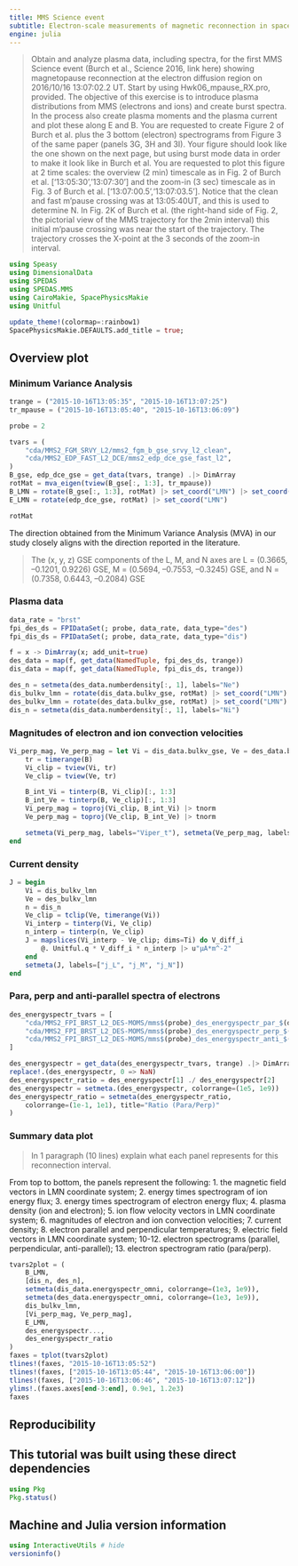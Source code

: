 ```yaml
---
title: MMS Science event
subtitle: Electron-scale measurements of magnetic reconnection in space
engine: julia
---
```


> Obtain and analyze plasma data, including spectra, for the first MMS Science event (Burch et al., Science 2016, link here) showing magnetopause reconnection at the electron diffusion region on 2016/10/16 13:07:02.2 UT. Start by using Hwk06_mpause_RX.pro, provided.  The objective of this exercise is to introduce plasma distributions from MMS (electrons and ions) and create burst spectra. In the process also create plasma moments and the plasma current and plot these along E and B. You are requested to create Figure 2 of Burch et al. plus the 3 bottom (electron) spectrograms from Figure 3 of the same paper (panels 3G, 3H and 3I). Your figure should look like the one shown on the next page, but using burst mode data in order to make it look like in Burch et al. You are requested to plot this figure at 2 time scales: the overview (2 min) timescale as in Fig. 2 of Burch et al. [‘13:05:30’,’13:07:30’] and  the zoom-in (3 sec) timescale as in Fig. 3 of Burch et al. ['13:07:00.5','13:07:03.5']. Notice that the clean and fast m’pause crossing was at 13:05:40UT, and this is used to determine N. In Fig. 2K of Burch et al. (the right-hand side of Fig. 2, the pictorial view of the MMS trajectory for the 2min interval) this initial m’pause crossing was near the start of the trajectory. The trajectory crosses the X-point at the 3 seconds of the zoom-in interval.

```julia
using Speasy
using DimensionalData
using SPEDAS
using SPEDAS.MMS
using CairoMakie, SpacePhysicsMakie
using Unitful

update_theme!(colormap=:rainbow1)
SpacePhysicsMakie.DEFAULTS.add_title = true;
```

## Overview plot

### Minimum Variance Analysis

```julia
trange = ("2015-10-16T13:05:35", "2015-10-16T13:07:25")
tr_mpause = ("2015-10-16T13:05:40", "2015-10-16T13:06:09")

probe = 2

tvars = (
    "cda/MMS2_FGM_SRVY_L2/mms2_fgm_b_gse_srvy_l2_clean",
    "cda/MMS2_EDP_FAST_L2_DCE/mms2_edp_dce_gse_fast_l2",
)
B_gse, edp_dce_gse = get_data(tvars, trange) .|> DimArray
rotMat = mva_eigen(tview(B_gse[:, 1:3], tr_mpause))
B_LMN = rotate(B_gse[:, 1:3], rotMat) |> set_coord("LMN") |> set_coord("Boundary-normal coordinates"; old_coords=["Geocentric Solar Ecliptic"])
E_LMN = rotate(edp_dce_gse, rotMat) |> set_coord("LMN")

rotMat
```

The direction obtained from the Minimum Variance Analysis (MVA) in our study closely aligns with the direction reported in the literature.

> The (x, y, z) GSE components of the L, M, and N axes are L = (0.3665, –0.1201, 0.9226) GSE, M = (0.5694, –0.7553, –0.3245) GSE, and N = (0.7358, 0.6443, –0.2084) GSE

### Plasma data

```julia
data_rate = "brst"
fpi_des_ds = FPIDataSet(; probe, data_rate, data_type="des")
fpi_dis_ds = FPIDataSet(; probe, data_rate, data_type="dis")

f = x -> DimArray(x; add_unit=true)
des_data = map(f, get_data(NamedTuple, fpi_des_ds, trange))
dis_data = map(f, get_data(NamedTuple, fpi_dis_ds, trange))

des_n = setmeta(des_data.numberdensity[:, 1], labels="Ne")
dis_bulkv_lmn = rotate(dis_data.bulkv_gse, rotMat) |> set_coord("LMN")
des_bulkv_lmn = rotate(des_data.bulkv_gse, rotMat) |> set_coord("LMN")
dis_n = setmeta(dis_data.numberdensity[:, 1], labels="Ni")
```

### Magnitudes of electron and ion convection velocities

```julia
Vi_perp_mag, Ve_perp_mag = let Vi = dis_data.bulkv_gse, Ve = des_data.bulkv_gse, B = B_gse
    tr = timerange(B)
    Vi_clip = tview(Vi, tr)
    Ve_clip = tview(Ve, tr)

    B_int_Vi = tinterp(B, Vi_clip)[:, 1:3]
    B_int_Ve = tinterp(B, Ve_clip)[:, 1:3]
    Vi_perp_mag = toproj(Vi_clip, B_int_Vi) |> tnorm
    Ve_perp_mag = toproj(Ve_clip, B_int_Ve) |> tnorm

    setmeta(Vi_perp_mag, labels="Viper_t"), setmeta(Ve_perp_mag, labels="Veper_t")
end
```


### Current density

```julia
J = begin
    Vi = dis_bulkv_lmn
    Ve = des_bulkv_lmn
    n = dis_n
    Ve_clip = tclip(Ve, timerange(Vi))
    Vi_interp = tinterp(Vi, Ve_clip)
    n_interp = tinterp(n, Ve_clip)
    J = mapslices(Vi_interp - Ve_clip; dims=Ti) do V_diff_i
        @. Unitful.q * V_diff_i * n_interp |> u"μA*m^-2"
    end
    setmeta(J, labels=["j_L", "j_M", "j_N"])
end
```

### Para, perp and anti-parallel spectra of electrons

```julia
des_energyspectr_tvars = [
    "cda/MMS2_FPI_BRST_L2_DES-MOMS/mms$(probe)_des_energyspectr_par_$(data_rate)",
    "cda/MMS2_FPI_BRST_L2_DES-MOMS/mms$(probe)_des_energyspectr_perp_$(data_rate)",
    "cda/MMS2_FPI_BRST_L2_DES-MOMS/mms$(probe)_des_energyspectr_anti_$(data_rate)"
]

des_energyspectr = get_data(des_energyspectr_tvars, trange) .|> DimArray
replace!.(des_energyspectr, 0 => NaN)
des_energyspectr_ratio = des_energyspectr[1] ./ des_energyspectr[2]
des_energyspectr = setmeta.(des_energyspectr, colorrange=(1e5, 1e9))
des_energyspectr_ratio = setmeta(des_energyspectr_ratio,
    colorrange=(1e-1, 1e1), title="Ratio (Para/Perp)"
)
```

### Summary data plot

> In 1 paragraph (10 lines) explain what each panel represents for this reconnection interval.

From top to bottom, the panels represent the following: 
1. the magnetic field vectors in LMN coordinate system;
2. energy times spectrogram of ion energy flux;
3. energy times spectrogram of electron energy flux;
4. plasma density (ion and electron);
5. ion flow velocity vectors in LMN coordinate system;
6. magnitudes of electron and ion convection velocities;
7. current density;
8. electron parallel and perpendicular temperatures;
9. electric field vectors in LMN coordinate system;
10-12. electron spectrograms (parallel, perpendicular, anti-parallel);
13. electron spectrogram ratio (para/perp).


```julia
tvars2plot = (
    B_LMN,
    [dis_n, des_n],
    setmeta(dis_data.energyspectr_omni, colorrange=(1e3, 1e9)),
    setmeta(des_data.energyspectr_omni, colorrange=(1e3, 1e9)),
    dis_bulkv_lmn,
    [Vi_perp_mag, Ve_perp_mag],
    E_LMN,
    des_energyspectr...,
    des_energyspectr_ratio
)
faxes = tplot(tvars2plot)
tlines!(faxes, "2015-10-16T13:05:52")
tlines!(faxes, ["2015-10-16T13:05:44", "2015-10-16T13:06:00"])
tlines!(faxes, ["2015-10-16T13:06:46", "2015-10-16T13:07:12"])
ylims!.(faxes.axes[end-3:end], 0.9e1, 1.2e3)
faxes
```


## Reproducibility

::: {.callout-note collapse="true"}
## This tutorial was built using these direct dependencies

```julia
using Pkg
Pkg.status()
```
:::

::: {.callout-note collapse="true"}
## Machine and Julia version information

```julia
using InteractiveUtils # hide
versioninfo()
```
:::